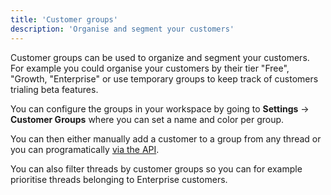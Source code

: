 ```yaml
---
title: 'Customer groups'
description: 'Organise and segment your customers'
---
```


Customer groups can be used to organize and segment your customers. For example you could organise your customers by their tier "Free", "Growth, "Enterprise" or use temporary groups to keep track of customers trialing beta features.

You can configure the groups in your workspace by going to **Settings** → **Customer Groups** where you can set a name and color per group.

You can then either manually add a customer to a group from any thread or you can programatically [via the API](/docs/api-reference/graphql/customers/customer-groups).

You can also filter threads by customer groups so you can for example prioritise threads belonging to Enterprise customers.
